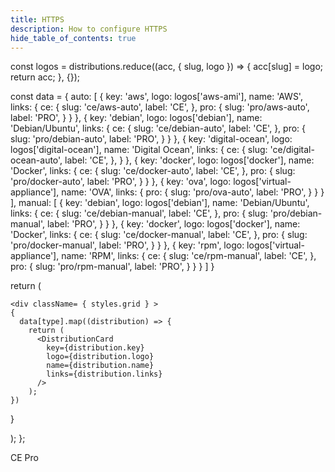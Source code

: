 ```yaml
---
title: HTTPS
description: How to configure HTTPS
hide_table_of_contents: true
---
```




  const logos = distributions.reduce((acc, { slug, logo }) => {
    acc[slug] = logo;
    return acc;
  }, {});

  const data = {
    auto: [
      {
        key: 'aws',
        logo: logos['aws-ami'],
        name: 'AWS',
        links: {
          ce: {
            slug: 'ce/aws-auto',
            label: 'CE',
          },
          pro: {
            slug: 'pro/aws-auto',
            label: 'PRO',
          }
        }
      },
      {
        key: 'debian',
        logo: logos['debian'],
        name: 'Debian/Ubuntu',
        links: {
          ce: {
            slug: 'ce/debian-auto',
            label: 'CE',
          },
          pro: {
            slug: 'pro/debian-auto',
            label: 'PRO',
          }
        }
      },
      {
        key: 'digital-ocean',
        logo: logos['digital-ocean'],
        name: 'Digital Ocean',
        links: {
          ce: {
            slug: 'ce/digital-ocean-auto',
            label: 'CE',
          },
        }
      },
      {
        key: 'docker',
        logo: logos['docker'],
        name: 'Docker',
        links: {
          ce: {
            slug: 'ce/docker-auto',
            label: 'CE',
          },
          pro: {
            slug: 'pro/docker-auto',
            label: 'PRO',
          }
        }
      },
      {
        key: 'ova',
        logo: logos['virtual-appliance'],
        name: 'OVA',
        links: {
          pro: {
            slug: 'pro/ova-auto',
            label: 'PRO',
          }
        }
      }
    ],
    manual: [
      {
        key: 'debian',
        logo: logos['debian'],
        name: 'Debian/Ubuntu',
        links: {
          ce: {
            slug: 'ce/debian-manual',
            label: 'CE',
          },
          pro: {
            slug: 'pro/debian-manual',
            label: 'PRO',
          }
        }
      },
      {
        key: 'docker',
        logo: logos['docker'],
        name: 'Docker',
        links: {
          ce: {
            slug: 'ce/docker-manual',
            label: 'CE',
          },
          pro: {
            slug: 'pro/docker-manual',
            label: 'PRO',
          }
        }
      },
      {
        key: 'rpm',
        logo: logos['virtual-appliance'],
        name: 'RPM',
        links: {
          ce: {
            slug: 'ce/rpm-manual',
            label: 'CE',
          },
          pro: {
            slug: 'pro/rpm-manual',
            label: 'PRO',
          }
        }
      }
    ]
  }

  return (

    <div className= { styles.grid } >
    {
      data[type].map((distribution) => {
        return (
          <DistributionCard
            key={distribution.key}
            logo={distribution.logo}
            name={distribution.name}
            links={distribution.links}
          />
        );
    })

}

</div>

);
};

<div style={{display: "flex", gap: "1rem"}}>
  <Chips link="https://www.passbolt.com/ce/docker" isUnderMainTitle={true}>CE</Chips>
  <Chips link="https://www.passbolt.com/pricing/pro" isUnderMainTitle={true}>Pro</Chips>
</div>

<Tabs>
  <TabItem value="auto" label="Automatic configuration" default>
    <DistributionCardWrapper type="auto" />
  </TabItem>
  <TabItem value="manual" label="Manual configuration">
    <DistributionCardWrapper type="manual" />
  </TabItem>
</Tabs>
